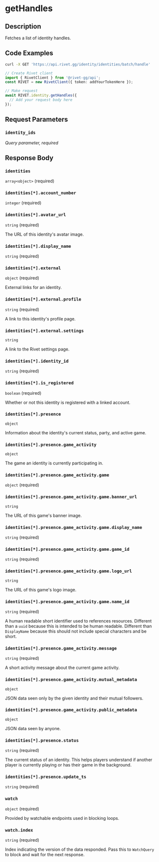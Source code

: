 

# getHandles

## Description

Fetches a list of identity handles.


## Code Examples

<CodeGroup title='Request' tag='GET' label='https://api.rivet.gg/identity/identities/batch/handle'>

```bash {{ title: 'cURL' }}
curl -X GET 'https://api.rivet.gg/identity/identities/batch/handle'
```

```ts
// Create Rivet client
import { RivetClient } from '@rivet-gg/api';
const RIVET = new RivetClient({ token: addYourTokenHere });

// Make request
await RIVET.identity.getHandles({
  // Add your request body here
});
```

</CodeGroup>


## Request Parameters


### `identity_ids`

_Query parameter, required_





## Response Body

### `identities`

`array<object>` (required)

### `identities[*].account_number`

`integer` (required)

### `identities[*].avatar_url`

`string` (required)

The URL of this identity's avatar image.

### `identities[*].display_name`

`string` (required)

### `identities[*].external`

`object` (required)

External links for an identity.

### `identities[*].external.profile`

`string` (required)

A link to this identity's profile page.

### `identities[*].external.settings`

`string`

A link to the Rivet settings page.

### `identities[*].identity_id`

`string` (required)

### `identities[*].is_registered`

`boolean` (required)

Whether or not this identity is registered with a linked account.

### `identities[*].presence`

`object`

Information about the identity's current status, party, and active game.

### `identities[*].presence.game_activity`

`object`

The game an identity is currently participating in.

### `identities[*].presence.game_activity.game`

`object` (required)

### `identities[*].presence.game_activity.game.banner_url`

`string`

The URL of this game's banner image.

### `identities[*].presence.game_activity.game.display_name`

`string` (required)

### `identities[*].presence.game_activity.game.game_id`

`string` (required)

### `identities[*].presence.game_activity.game.logo_url`

`string`

The URL of this game's logo image.

### `identities[*].presence.game_activity.game.name_id`

`string` (required)

A human readable short identifier used to references resources. Different than a `uuid` because this is intended to be human readable. Different than `DisplayName` because this should not include special characters and be short.

### `identities[*].presence.game_activity.message`

`string` (required)

A short activity message about the current game activity.

### `identities[*].presence.game_activity.mutual_metadata`

`object`

JSON data seen only by the given identity and their mutual followers.

### `identities[*].presence.game_activity.public_metadata`

`object`

JSON data seen by anyone.

### `identities[*].presence.status`

`string` (required)

The current status of an identity. This helps players understand if another player is currently playing or has their game in the background.

### `identities[*].presence.update_ts`

`string` (required)

### `watch`

`object` (required)

Provided by watchable endpoints used in blocking loops.

### `watch.index`

`string` (required)

Index indicating the version of the data responded.
Pass this to `WatchQuery` to block and wait for the next response.




